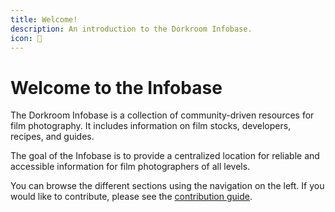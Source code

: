 ```yaml
---
title: Welcome!
description: An introduction to the Dorkroom Infobase.
icon: 👋
---
```


# Welcome to the Infobase

The Dorkroom Infobase is a collection of community-driven resources for film photography. It includes information on film stocks, developers, recipes, and guides.

The goal of the Infobase is to provide a centralized location for reliable and accessible information for film photographers of all levels.

You can browse the different sections using the navigation on the left. If you would like to contribute, please see the [contribution guide](/infobase/guides/contributing).
